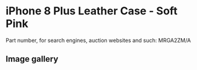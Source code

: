 
# iPhone 8 Plus Leather Case - Soft Pink

Part number, for search engines, auction websites and such: MRGA2ZM/A

## Image gallery

<div style={{ width: '100%', maxWidth: '768px' }}>
<GalleryComponent
    images={[
      {
        original: "/everysource/MRGA2.webp",
        thumbnail: "/everypreview/MRGA2.webp",
      },
      {
        original: "/everysource/MRGA2_AV1_GOLD.webp",
        thumbnail: "/everypreview/MRGA2_AV1_GOLD.webp",
      },
      {
        original: "/everysource/MRGA2_AV1_SILVER.webp",
        thumbnail: "/everypreview/MRGA2_AV1_SILVER.webp",
      },
      {
        original: "/everysource/MRGA2_AV1_SPACE_GRAY.webp",
        thumbnail: "/everypreview/MRGA2_AV1_SPACE_GRAY.webp",
      },
      {
        original: "/everysource/MRGA2_AV2.webp",
        thumbnail: "/everypreview/MRGA2_AV2.webp",
      }
    ]}
  />
</div>